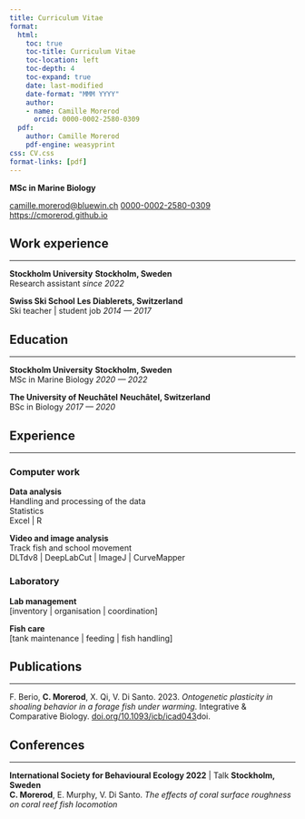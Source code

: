 ```yaml
---
title: Curriculum Vitae
format: 
  html:
    toc: true
    toc-title: Curriculum Vitae
    toc-location: left
    toc-depth: 4
    toc-expand: true
    date: last-modified
    date-format: "MMM YYYY"
    author:
    - name: Camille Morerod
      orcid: 0000-0002-2580-0309
  pdf:
    author: Camille Morerod
    pdf-engine: weasyprint
css: CV.css
format-links: [pdf]
---
```



::: {.print-only .contact-block}
**MSc in Marine Biology** <br>

<span class ="email"> [camille.morerod@bluewin.ch](mailto:camille.morerod@bluewin.ch)</span>
<span class="orcid"> [0000-0002-2580-0309](https://orcid.org/0000-0002-2580-0309)</span> <br>
<span class="website"> [https://cmorerod.github.io](https://cmorerod.github.io)</span>
:::

## Work experience

:::{.print-only}
----
:::
**Stockholm University** [**Stockholm, Sweden**]{.cvlocation} <br> 
[Research assistant]{.edu} [*since 2022*]{.cvdate}

**Swiss Ski School** [**Les Diablerets, Switzerland**]{.cvlocation} <br> 
[Ski teacher | student job]{.edu} [*2014 --- 2017*]{.cvdate}

## Education

:::{.print-only}
----
:::

**Stockholm University** [**Stockholm, Sweden**]{.cvlocation} <br> 
[MSc in Marine Biology]{.edu} [*2020 --- 2022*]{.cvdate}

**The University of Neuchâtel** [**Neuchâtel, Switzerland**]{.cvlocation} <br> [BSc in Biology]{.edu} [*2017 --- 2020*]{.cvdate}

## Experience

:::{.print-only}
----
:::

### Computer work

[**Data analysis**]{.littletitle} <br>
[Handling and processing of the data]{.edu}<br>
[Statistics]{.edu}<br>
[Excel | R]{.edu}

[**Video and image analysis**]{.littletitle} <br>
[Track fish and school movement <br>
DLTdv8 | DeepLabCut | ImageJ | CurveMapper]{.edu} 

### Laboratory

[**Lab management**]{.littletitle} <br>
[inventory | organisation | coordination]

[**Fish care**]{.littletitle} <br>
[tank maintenance | feeding | fish handling]

## Publications

:::{.print-only}
----
:::

F. Berio, **C. Morerod**, X. Qi, V. Di Santo. 2023. [*Ontogenetic plasticity in shoaling behavior in a forage fish under warming*]{.pubtitle}. Integrative & Comparative Biology. <a href="https://doi.org/10.1093/icb/icad043" target="_blank" class="button">doi.org/10.1093/icb/icad043</a>doi.

## Conferences

:::{.print-only}
----
:::

**International Society for Behavioural Ecology 2022** | Talk [**Stockholm, Sweden**]{.cvlocation} <br>
**C. Morerod**, E. Murphy, V. Di Santo. [*The effects of coral surface roughness on coral reef fish locomotion*]{.edu}




